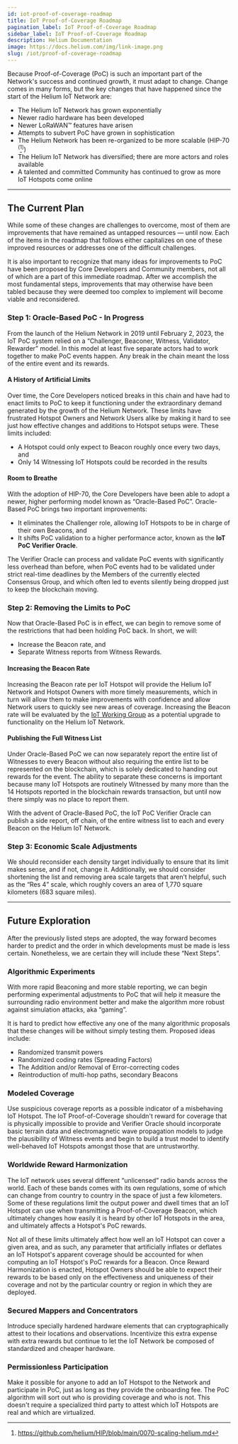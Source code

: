 ```yaml
---
id: iot-proof-of-coverage-roadmap
title: IoT Proof-of-Coverage Roadmap
pagination_label: IoT Proof-of-Coverage Roadmap
sidebar_label: IoT Proof-of-Coverage Roadmap
description: Helium Documentation
image: https://docs.helium.com/img/link-image.png
slug: /iot/proof-of-coverage-roadmap
---
```



<LegacyContentBanner />

Because Proof-of-Coverage (PoC) is such an important part of the Network's success and continued
growth, it must adapt to change. Change comes in many forms, but the key changes that have happened
since the start of the Helium IoT Network are:

- The Helium IoT Network has grown exponentially
- Newer radio hardware has been developed
- Newer LoRaWAN&trade; features have arisen
- Attempts to subvert PoC have grown in sophistication
- The Helium Network has been re-organized to be more scalable (HIP-70
  <sup>(</sup>[^1]<sup>)</sup>)
- The Helium IoT Network has diversified; there are more actors and roles available
- A talented and committed Community has continued to grow as more IoT Hotspots come online

[^1]: https://github.com/helium/HIP/blob/main/0070-scaling-helium.md

---

## The Current Plan

While some of these changes are challenges to overcome, most of them are improvements that have
remained as untapped resources &mdash; until now. Each of the items in the roadmap that follows
either capitalizes on one of these improved resources or addresses one of the difficult challenges.

It is also important to recognize that many ideas for improvements to PoC have been proposed by Core
Developers and Community members, not all of which are a part of this immediate roadmap. After we
accomplish the most fundamental steps, improvements that may otherwise have been tabled because they
were deemed too complex to implement will become viable and reconsidered.

### Step 1: Oracle-Based PoC - In Progress

From the launch of the Helium Network in 2019 until February 2, 2023, the IoT PoC system relied on a
“Challenger, Beaconer, Witness, Validator, Rewarder” model. In this model at least five separate
actors had to work together to make PoC events happen. Any break in the chain meant the loss of the
entire event and its rewards.

#### A History of Artificial Limits

Over time, the Core Developers noticed breaks in this chain and have had to enact limits to PoC to
keep it functioning under the extraordinary demand generated by the growth of the Helium Network.
These limits have frustrated Hotspot Owners and Network Users alike by making it hard to see just
how effective changes and additions to Hotspot setups were. These limits included:

- A Hotspot could only expect to Beacon roughly once every two days, and
- Only 14 Witnessing IoT Hotspots could be recorded in the results

#### Room to Breathe

With the adoption of HIP-70, the Core Developers have been able to adopt a newer, higher performing
model known as “Oracle-Based PoC”. Oracle-Based PoC brings two important improvements:

- It eliminates the Challenger role, allowing IoT Hotspots to be in charge of their own Beacons, and
- It shifts PoC validation to a higher performance actor, known as the **IoT PoC Verifier Oracle**.

The Verifier Oracle can process and validate PoC events with significantly less overhead than
before, when PoC events had to be validated under strict real-time deadlines by the Members of the
currently elected Consensus Group, and which often led to events silently being dropped just to keep
the blockchain moving.

### Step 2: Removing the Limits to PoC

Now that Oracle-Based PoC is in effect, we can begin to remove some of the restrictions that had
been holding PoC back. In short, we will:

- Increase the Beacon rate, and
- Separate Witness reports from Witness Rewards.

#### Increasing the Beacon Rate

Increasing the Beacon rate per IoT Hotspot will provide the Helium IoT Network and Hotspot Owners
with more timely measurements, which in turn will allow them to make improvements with confidence
and allow Network users to quickly see new areas of coverage. Increasing the Beacon rate will be
evaluated by the [IoT Working Group](/governance/working-groups/#iot-working-group) as a potential
upgrade to functionality on the Helium IoT Network.

#### Publishing the Full Witness List

Under Oracle-Based PoC we can now separately report the entire list of Witnesses to every Beacon
without also requiring the entire list to be represented on the blockchain, which is solely
dedicated to handing out rewards for the event. The ability to separate these concerns is important
because many IoT Hotspots are routinely Witnessed by many more than the 14 Hotspots reported in the
blockchain rewards transaction, but until now there simply was no place to report them.

With the advent of Oracle-Based PoC, the IoT PoC Verifier Oracle can publish a side report, off
chain, of the entire witness list to each and every Beacon on the Helium IoT Network.

### Step 3: Economic Scale Adjustments

We should reconsider each density target individually to ensure that its limit makes sense, and if
not, change it. Additionally, we should consider shortening the list and removing area scale targets
that aren’t helpful, such as the “Res 4” scale, which roughly covers an area of 1,770 square
kilometers (683 square miles).

---

## Future Exploration

After the previously listed steps are adopted, the way forward becomes harder to predict and the
order in which developments must be made is less certain. Nonetheless, we are certain they will
include these “Next Steps”.

### Algorithmic Experiments

With more rapid Beaconing and more stable reporting, we can begin performing experimental
adjustments to PoC that will help it measure the surrounding radio environment better and make the
algorithm more robust against simulation attacks, aka “gaming”.

It is hard to predict how effective any one of the many algorithmic proposals that these changes
will be without simply testing them. Proposed ideas include:

- Randomized transmit powers
- Randomized coding rates (Spreading Factors)
- The Addition and/or Removal of Error-correcting codes
- Reintroduction of multi-hop paths, secondary Beacons

### Modeled Coverage

Use suspicious coverage reports as a possible indicator of a misbehaving IoT Hotspot. The IoT
Proof-of-Coverage shouldn't reward for coverage that is physically impossible to provide and
Verifier Oracle should incorporate basic terrain data and electromagnetic wave propagation models to
judge the plausibility of Witness events and begin to build a trust model to identify well-behaved
IoT Hotspots amongst those that are untrustworthy.

### Worldwide Reward Harmonization

The IoT network uses several different “unlicensed” radio bands across the world. Each of these
bands comes with its own regulations, some of which can change from country to country in the space
of just a few kilometers. Some of these regulations limit the output power and dwell times that an
IoT Hotspot can use when transmitting a Proof-of-Coverage Beacon, which ultimately changes how
easily it is heard by other IoT Hotspots in the area, and ultimately affects a Hotspot's PoC
rewards.

Not all of these limits ultimately affect how well an IoT Hotspot can cover a given area, and as
such, any parameter that artificially inflates or deflates an IoT Hotspot's apparent coverage should
be accounted for when computing an IoT Hotspot's PoC rewards for a Beacon. Once Reward Harmonization
is enacted, Hotspot Owners should be able to expect their rewards to be based only on the
effectiveness and uniqueness of their coverage and not by the particular country or region in which
they are deployed.

### Secured Mappers and Concentrators

Introduce specially hardened hardware elements that can cryptographically attest to their locations
and observations. Incentivize this extra expense with extra rewards but continue to let the IoT
Network be composed of standardized and cheaper hardware.

### Permissionless Participation

Make it possible for anyone to add an IoT Hotspot to the Network and participate in PoC, just as
long as they provide the onboarding fee. The PoC algorithm will sort out who is providing coverage
and who is not. This doesn't require a specialized third party to attest which IoT Hotspots are real
and which are virtualized.
